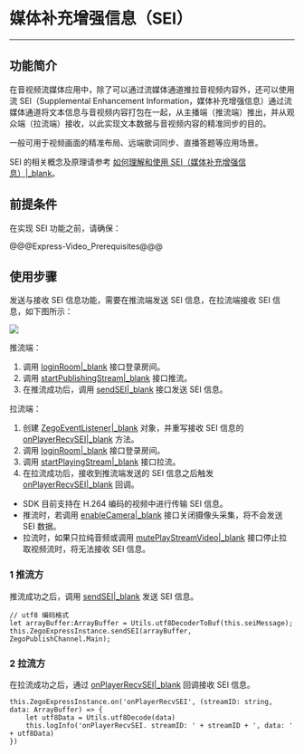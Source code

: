 # 媒体补充增强信息（SEI）

- - -

## 功能简介

在音视频流媒体应用中，除了可以通过流媒体通道推拉音视频内容外，还可以使用流 SEI（Supplemental Enhancement Information，媒体补充增强信息）通过流媒体通道将文本信息与音视频内容打包在一起，从主播端（推流端）推出，并从观众端（拉流端）接收，以此实现文本数据与音视频内容的精准同步的目的。  
  
一般可用于视频画面的精准布局、远端歌词同步、直播答题等应用场景。

<div class="mk-hint">

SEI 的相关概念及原理请参考 [如何理解和使用 SEI（媒体补充增强信息）\|_blank](https://doc-zh.zego.im/faq/sei?product=ExpressVideo&platform=web)。
</div>

## 前提条件

在实现 SEI 功能之前，请确保：

@@@Express-Video_Prerequisites@@@

## 使用步骤

发送与接收 SEI 信息功能，需要在推流端发送 SEI 信息，在拉流端接收 SEI 信息，如下图所示：

<img src="/Pics/Common/ZegoExpressEngine/send_and_recv_sei_Andriod_new.png" />

推流端：

1. 调用 [loginRoom\|_blank](/unique-api/express-video-sdk/zh/ets_ohos/classes/_zegoexpressengine_.zegoexpressengine.html#loginroom) 接口登录房间。
2. 调用 [startPublishingStream\|_blank](/unique-api/express-video-sdk/zh/ets_ohos/classes/_zegoexpressengine_.zegoexpressengine.html#startpublishingstream) 接口推流。
3. 在推流成功后，调用 [sendSEI\|_blank](/unique-api/express-video-sdk/zh/ets_ohos/classes/_zegoexpressengine_.zegoexpressengine.html#sendsei) 接口发送 SEI 信息。

拉流端：

1. 创建 [ZegoEventListener\|_blank](/unique-api/express-video-sdk/zh/ets_ohos/interfaces/_zegoexpresseventhandler_.zegoeventlistener.html) 对象，并重写接收 SEI 信息的 [onPlayerRecvSEI\|_blank](/unique-api/express-video-sdk/zh/ets_ohos/interfaces/_zegoexpresseventhandler_.zegoeventlistener.html#onplayerrecvsei) 方法。
2. 调用 [loginRoom\|_blank](/unique-api/express-video-sdk/zh/ets_ohos/classes/_zegoexpressengine_.zegoexpressengine.html#loginroom) 接口登录房间。
3. 调用 [startPlayingStream\|_blank](/unique-api/express-video-sdk/zh/ets_ohos/classes/_zegoexpressengine_.zegoexpressengine.html#startplayingstream) 接口拉流。
4. 在拉流成功后，接收到推流端发送的 SEI 信息之后触发 [onPlayerRecvSEI\|_blank](/unique-api/express-video-sdk/zh/ets_ohos/interfaces/_zegoexpresseventhandler_.zegoeventlistener.html#onplayerrecvsei) 回调。

<div class="mk-warning">
 
- SDK 目前支持在 H.264 编码的视频中进行传输 SEI 信息。
- 推流时，若调用 [enableCamera\|_blank](/unique-api/express-video-sdk/zh/ets_ohos/classes/_zegoexpressengine_.zegoexpressengine.html#enablecamera) 接口关闭摄像头采集，将不会发送 SEI 数据。
- 拉流时，如果只拉纯音频或调用 [mutePlayStreamVideo\|_blank](/unique-api/express-video-sdk/zh/ets_ohos/classes/_zegoexpressengine_.zegoexpressengine.html#muteplaystreamvideo) 接口停止拉取视频流时，将无法接收 SEI 信息。
</div>

### 1 推流方

推流成功之后，调用 [sendSEI\|_blank](/unique-api/express-video-sdk/zh/ets_ohos/classes/_zegoexpressengine_.zegoexpressengine.html#sendsei) 发送 SEI 信息。

```ets
// utf8 编码格式
let arrayBuffer:ArrayBuffer = Utils.utf8DecoderToBuf(this.seiMessage);
this.ZegoExpressInstance.sendSEI(arrayBuffer, ZegoPublishChannel.Main);
```

### 2 拉流方

在拉流成功之后，通过 [onPlayerRecvSEI\|_blank](/unique-api/express-video-sdk/zh/ets_ohos/interfaces/_zegoexpresseventhandler_.zegoeventlistener.html#onplayerrecvsei) 回调接收 SEI 信息。

```ets
this.ZegoExpressInstance.on('onPlayerRecvSEI', (streamID: string, data: ArrayBuffer) => {
    let utf8Data = Utils.utf8Decode(data)
    this.logInfo('onPlayerRecvSEI. streamID: ' + streamID + ', data: '  + utf8Data)
})
```
